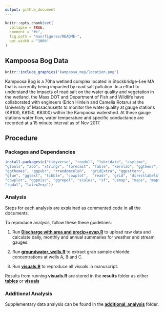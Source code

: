 ```yaml
---
output: github_document
---
```



```r
knitr::opts_chunk$set(
  collapse = TRUE,
  comment = "#>",
  fig.path = "man/figures/README-",
  out.width = "100%"
)
```

## Kampoosa Bog Data

```r
knitr::include_graphics("kampoosa_map/location.png")
```



Kampoosa Bog is a 70ha wetland complex located in Stockbridge-Lee MA that is currently being impacted by road salt pollution. In a effort to understand the impacts of road salt on the water quality and vegetation in the wetland, the Mass DOT and Department of Fish and Wildlife have collaborated with engineers (Erich Hinlein and Camelia Rotaru) at the University of Massachusetts to monitor the water quality at gauge stations (KB100, KB150, KB300) within the Kampoosa watershed. At these gauge stations water flow, water temperature and specific conductance are recorded at a 15 minute interval as of Nov 2017.

## Procedure

### Packages and Dependancies

```r
install.packages(c("tidyverse", "readxl", "lubridate", "anytime", 
"gtools", "zoo", "stringr", "forecast", "fable", "kernlab", "ggthemr",
"ggthemes", "ggpubr", "rrandomcoloR",  "gridExtra", "ggpattern",
"glue", "ggtext", "tibble", "cowplot",  "readr", "grid", "directlabels",
"cowplot", "ggpmisc", "ggrepel", "scales", "sf", "usmap", "maps", "maptools",
"rgdal", "latex2exp"))
```


### Analysis

Steps for each analysis are explained as commented code in all the
documents.

To reproduce analysis, follow these these guidelines:

1) Run [**Discharge with area and precip+evap.R**](https://github.com/wndlovu/kampoosa_paper/blob/main/analysis/Discharge%20with%20area%20and%20precip%2Bevap.R) to upload raw data and calculate daily, monthly and annual summaries for weather and stream gauges.

2) Run [**groundwater_wells.R**](https://github.com/wndlovu/kampoosa_paper/blob/main/analysis/groundwater_wells.R) to extract grab sample chloride concentrations at wells A, B and C.

3) Run [**visuals.R**](https://github.com/wndlovu/kampoosa_paper/blob/main/analysis/visuals.R) to reproduce all visuals in manuscript.

Results from running **visuals.R** are stored in the **results** folder as either [**tables**](https://github.com/wndlovu/kampoosa_paper/tree/main/results/tables) or [**visuals**](https://github.com/wndlovu/kampoosa_paper/tree/main/results/visuals)


### Additional Analysis

Supplementary data analysis can be found in the [**additional_analysis**](https://github.com/wndlovu/kampoosa_paper/tree/main/results/tables) folder.
